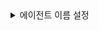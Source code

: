 <details>
<summary>에이전트 이름 설정</summary>
와탭 모니터링 서비스에서 모니터링 대상을 포괄적인 의미로 오브젝트라는 명칭을 사용하며 에이전트와 혼용해서 사용하기도 합니다. 모니터링 대상 즉 오브젝트를 구분하기 위해서는 이름을 구분해야 합니다. 와탭은 오브젝트 이름과 오브젝트 아이디를 통해서 대상을 구분합니다.

:::note

* 오브젝트(에이전트) 이름은 프로젝트 단위로 유일해야 합니다.
* 오브젝트 아이디 = CRC32(오브젝트 이름)입니다. 오브젝트 아이디 또는 이름이 바뀌면 이전 데이터와 연결되지 않습니다.

:::

와탭은 모니터링 정보 수집 대상인 데이터베이스 서버 식별을 위한 정보로 기본적으로 데이터베이스 서버로부터 수집한 정보를 활용합니다. 기본 활용 정보는 데이터베이스 서버의 종류, IP 주소, 서비스 포트 등을 조합해 데이터베이스 서버를 고유 식별자로 사용합니다. 필요에 따라 사용자가 설정한 명칭을 이용하거나 패턴을 변경해 고유한 값으로 변경해 이용합니다. 에이전트의 이름은 반드시 고유한 값이어야 합니다.

데이터베이스 서버로부터 추출한 정보를 활용하는 이유는 데이터베이스 서버 정지 또는 네트워크 단절, 에이전트 문제로 인한 수집 서버와 에이전트의 통신 두절 상태가 복구되었을 경우, 재접속된 에이전트로부터 송신되는 정보가 기존 에이전트로부터 송신된 정보와의 연속성을 유지하기 위해서입니다.
</details>